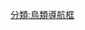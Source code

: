 {{Navbox
|name = 企鵝
|state = {{{state<includeonly>|collapsed</includeonly>}}}
|list1style = background:#eef;
|title = [[企鵝]]（[[目 (生物)|目]]：企鵝目 &middot; [[科 (生物)|科]]：企鵝科 &middot; 亞科：企鵝亞科）
|listclass = hlist
|group1 = '''[[屬 (生物)|屬]]'''
|list1 = '''[[種]]'''

|group2 = [[王企鵝屬]]
|list2 =
* [[皇帝企鵝]]
* [[國王企鵝]]

|group3 = [[阿德利企鵝屬]]
|list3 =
* [[阿德利企鵝]]
* [[南極企鵝]]
* [[巴布亞企鵝]]

|group4 =[[小藍企鵝屬]]
|list4 =
* [[小藍企鵝]]
* [[小藍企鵝|澳洲小藍企鵝]]

|group5 =[[環企鵝屬]]
|list5 =
* [[麥哲倫企鵝]]
* [[漢波德企鵝]]
* [[加拉帕戈斯企鵝]]
* [[黑腳企鵝]]

|group6 =[[黃眼企鵝屬]]
|list6 =
* [[黃眼企鵝]]
* [[懷塔哈企鵝]]（已絕種）

|group7 = [[冠企鵝屬]]
|list7 =
* [[峽灣企鵝]]
* [[史納爾島企鵝]]
* [[冠毛企鵝]]
* [[南跳岩企鵝]]
* [[北跳岩企鵝]]
* [[皇家企鵝]]
* [[馬可羅尼企鵝]]
* [[查塔姆島企鵝]]（已絕種）
}}<noinclude>
{{collapsible option}}
[[分類:鳥類導航框]]
</noinclude>